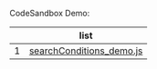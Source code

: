 CodeSandbox Demo:

||list|
|---|---|
|1| [searchConditions_demo.js](https://codesandbox.io/s/w6csg7) |
